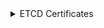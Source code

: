 
<details>
<summary>ETCD Certificates</summary>

```bash
mkdir -p ${BASE_K8S_PATH}/pki
mkdir -p ${BASE_K8S_PATH}/openssl/csr
```

### Переменные окружения сертификатов

```bash
export CERTIFICATE_KEY_SIZE=2048

export ETCD_CLIENT_KEY_PATH="${BASE_K8S_PATH}/pki/etcd/healthcheck-client.key"
export ETCD_CLIENT_CRT_PATH="${BASE_K8S_PATH}/pki/etcd/healthcheck-client.crt"
export ETCD_CLIENT_CRT_CONF="${BASE_K8S_PATH}/openssl/healthcheck-client.conf"
export ETCD_CLIENT_CSR_PATH="${BASE_K8S_PATH}/openssl/csr/etcd-client.csr"

export ETCD_SERVER_KEY_PATH="${BASE_K8S_PATH}/pki/etcd/server.key"
export ETCD_SERVER_CRT_PATH="${BASE_K8S_PATH}/pki/etcd/server.crt"
export ETCD_SERVER_CRT_CONF="${BASE_K8S_PATH}/openssl/etcd-server.conf"
export ETCD_SERVER_CSR_PATH="${BASE_K8S_PATH}/openssl/csr/etcd-server.csr"

export ETCD_PEER_KEY_PATH="${BASE_K8S_PATH}/pki/etcd/peer.key"
export ETCD_PEER_CRT_PATH="${BASE_K8S_PATH}/pki/etcd/peer.crt"
export ETCD_PEER_CRT_CONF="${BASE_K8S_PATH}/openssl/etcd-server.conf"
export ETCD_PEER_CSR_PATH="${BASE_K8S_PATH}/openssl/csr/etcd-peer.csr"
```

### Инструкция создания сертификатов

:::note
Для удобства добавил блок расширения, что бы в перспективе отобразить инструкции сертификатов для `cfssl`
:::

<Tabs 
    defaultValue='openssl'
    values={[
        { label: "openssl", value: "openssl" },
    ]}>
    <TabItem value='openssl'>

      #### Конфигурация `openssl` kube-etcd-healthcheck-client

      ```bash
      cat <<EOF > ${ETCD_CLIENT_CRT_CONF}
      [ req ]
      default_bits        = 2048
      prompt              = no
      default_md          = sha256
      distinguished_name  = dn

      [ dn ]
      CN = kube-etcd-healthcheck-client

      [ v3_ext ]
      authorityKeyIdentifier=keyid,issuer:always
      basicConstraints=CA:FALSE
      keyUsage=keyEncipherment,dataEncipherment
      extendedKeyUsage=clientAuth
      EOF
      ```

      #### Конфигурация `openssl` etcd-server

      ```bash
      cat <<EOF > ${ETCD_SERVER_CRT_CONF}
      [ req ]
      default_bits        = 2048
      prompt              = no
      default_md          = sha256
      distinguished_name  = dn
      req_extensions      = req_ext

      [ req_ext ]
      subjectAltName = @alt_names

      [ alt_names ]
      DNS.1 = localhost
      DNS.2 = ${HOST_NAME}
      DNS.3 = ${FULL_HOST_NAME}
      IP.1  = 127.0.0.1
      IP.2  = 0:0:0:0:0:0:0:1
      IP.3  = ${LOCAL_ADDRESS}

      [ dn ]
      CN = "${FULL_HOST_NAME}"

      [ v3_ext ]
      authorityKeyIdentifier=keyid,issuer:always
      basicConstraints=CA:FALSE
      keyUsage=keyEncipherment,dataEncipherment
      extendedKeyUsage=serverAuth,clientAuth
      subjectAltName=@alt_names
      EOF
      ```

      #### Конфигурация `openssl` etcd-peer

      ```bash
      cat <<EOF > ${ETCD_PEER_CRT_CONF}
      [ req ]
      default_bits        = 2048
      prompt              = no
      default_md          = sha256
      distinguished_name  = dn
      req_extensions      = req_ext

      [ req_ext ]
      subjectAltName = @alt_names

      [ alt_names ]
      DNS.1 = localhost
      DNS.2 = ${HOST_NAME}
      DNS.3 = ${FULL_HOST_NAME}
      IP.1  = 127.0.0.1
      IP.2  = 0:0:0:0:0:0:0:1
      IP.3  = ${LOCAL_ADDRESS}

      [ dn ]
      CN = "${FULL_HOST_NAME}"

      [ v3_ext ]
      authorityKeyIdentifier=keyid,issuer:always
      basicConstraints=CA:FALSE
      keyUsage=keyEncipherment,dataEncipherment
      extendedKeyUsage=serverAuth,clientAuth
      subjectAltName=@alt_names
      EOF
      ```

      #### Генерация приватных ключей сертификатов

      ```bash
      openssl genrsa \
        -out "${ETCD_CLIENT_KEY_PATH}" ${CERTIFICATE_KEY_SIZE}
      openssl genrsa \
        -out "${ETCD_SERVER_KEY_PATH}" ${CERTIFICATE_KEY_SIZE}
      openssl genrsa \
        -out "${ETCD_PEER_KEY_PATH}" ${CERTIFICATE_KEY_SIZE}
      ```

      #### Генерация CSR будущих сертификатов

      ```bash
      openssl req \
        -new \
        -key "${ETCD_CLIENT_KEY_PATH}" \
        -out "${ETCD_CLIENT_CSR_PATH}" \
        -config "${ETCD_CLIENT_CRT_CONF}"

      openssl req \
        -new \
        -key "${ETCD_SERVER_KEY_PATH}" \
        -out "${ETCD_SERVER_CSR_PATH}" \
        -config "${ETCD_SERVER_CRT_CONF}"

      openssl req \
        -new \
        -key "${ETCD_PEER_KEY_PATH}" \
        -out "${ETCD_PEER_CSR_PATH}" \
        -config "${ETCD_PEER_CRT_CONF}"
      ```

      #### Подпись CSR ключом удостоверяющего центра (CA)

      ```bash
      openssl x509 \
        -req \
        -days 365 \
        -sha256 \
        -CA "${ETCD_CA_CRT_PATH}" \
        -CAkey "${ETCD_CA_KEY_PATH}" \
        -CAcreateserial \
        -in "${ETCD_CLIENT_CSR_PATH}" \
        -out "${ETCD_CLIENT_CRT_PATH}" \
        -extensions v3_ext \
        -extfile "${ETCD_CLIENT_CRT_CONF}"

      openssl x509 \
        -req \
        -days 365 \
        -sha256 \
        -CA "${ETCD_CA_CRT_PATH}" \
        -CAkey "${ETCD_CA_KEY_PATH}" \
        -CAcreateserial \
        -in "${ETCD_SERVER_CSR_PATH}" \
        -out "${ETCD_SERVER_CRT_PATH}" \
        -extensions v3_ext \
        -extfile "${ETCD_SERVER_CRT_CONF}"

      openssl x509 \
        -req \
        -days 365 \
        -sha256 \
        -CA "${ETCD_CA_CRT_PATH}" \
        -CAkey "${ETCD_CA_KEY_PATH}" \
        -CAcreateserial \
        -in "${ETCD_PEER_CSR_PATH}" \
        -out "${ETCD_PEER_CRT_PATH}" \
        -extensions v3_ext \
        -extfile "${ETCD_PEER_CRT_CONF}"
      ```

    </TabItem>

</Tabs>

</details>
